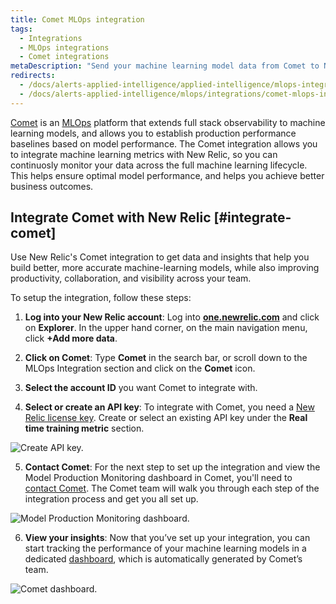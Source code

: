 ```yaml
---
title: Comet MLOps integration
tags:
  - Integrations
  - MLOps integrations  
  - Comet integrations
metaDescription: "Send your machine learning model data from Comet to New Relic to understand your model's performance."
redirects:
  - /docs/alerts-applied-intelligence/applied-intelligence/mlops-integrations/comet-mlops-integration
  - /docs/alerts-applied-intelligence/mlops/integrations/comet-mlops-integration
---
```





[Comet](https://www.comet.ml/site/) is an [MLOps](/docs/alerts-applied-intelligence/mlops/get-started/intro-mlops/) platform that extends full stack observability to machine learning models, and allows you to establish production performance baselines based on model performance. The Comet integration allows you to integrate machine learning metrics with New Relic, so you can continuosly monitor your data across the full machine learning lifecycle. This helps ensure optimal model performance, and helps you achieve better business outcomes.

## Integrate Comet with New Relic [#integrate-comet]

Use New Relic's Comet integration to get data and insights that help you build better, more accurate machine-learning models, while also improving productivity, collaboration, and visibility across your team.

To setup the integration, follow these steps:

1. **Log into your New Relic account**: Log into **[one.newrelic.com](https://one.newrelic.com)** and click on **Explorer**. In the upper hand corner, on the main navigation menu, click **+Add more data**.

2. **Click on Comet**: Type **Comet** in the search bar, or scroll down to the MLOps Integration section and click on the **Comet** icon.

3. **Select the account ID** you want Comet to integrate with.

4. **Select or create an API key**: To integrate with Comet, you need a [New Relic license key](/docs/apis/intro-apis/new-relic-api-keys/#ingest-license-key). Create or select an existing API key under the **Real time training metric** section.

<img
  title="Create API key"
  alt="Create API key."
  src={comet01}
/>

5. **Contact Comet**: For the next step to set up the integration and view the Model Production Monitoring dashboard in Comet, you'll need to [contact Comet](mailto:sales@comet.ml). The Comet team will walk you through each step of the integration process and get you all set up.

<img
  title="Model Production Monitoring dashboard"
  alt="Model Production Monitoring dashboard."
  src={comet02}
/>

6. **View your insights**: Now that you’ve set up your integration, you can start tracking the performance of your machine learning models in a dedicated [dashboard](/docs/query-your-data/explore-query-data/dashboards/introduction-dashboards/), which is automatically generated by Comet’s team.

<img
  title="Comet dashboard"
  alt="Comet dashboard."
  src={comet03}
/>

<InstallFeedback />